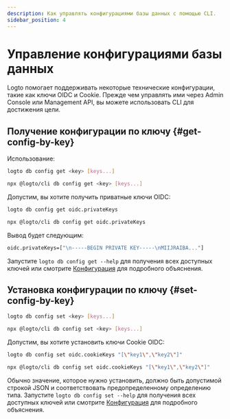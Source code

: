```yaml
---
description: Как управлять конфигурациями базы данных с помощью CLI.
sidebar_position: 4
---
```



# Управление конфигурациями базы данных

Logto помогает поддерживать некоторые технические конфигурации, такие как ключи OIDC и Cookie. Прежде чем управлять ими через Admin Console или Management API, вы можете использовать CLI для достижения цели.

## Получение конфигурации по ключу \{#get-config-by-key}

Использование:

<Tabs groupId="cmd">

  <TabItem value="cli" label="CLI">

```bash
logto db config get <key> [keys...]
```

  </TabItem>
  <TabItem value="npx" label="npx">

```bash
npx @logto/cli db config get <key> [keys...]
```

  </TabItem>

</Tabs>

Допустим, вы хотите получить приватные ключи OIDC:

<Tabs groupId="cmd">

  <TabItem value="cli" label="CLI">

```bash
logto db config get oidc.privateKeys
```

  </TabItem>
  <TabItem value="npx" label="npx">

```bash
npx @logto/cli db config get oidc.privateKeys
```

  </TabItem>

</Tabs>

Вывод будет следующим:

```bash
oidc.privateKeys=["\n-----BEGIN PRIVATE KEY-----\nMIIJRAIBA..."]
```

Запустите `logto db config get --help` для получения всех доступных ключей или смотрите [Конфигурация](/concepts/core-service/configuration/#database-configs) для подробного объяснения.

## Установка конфигурации по ключу \{#set-config-by-key}

<Tabs groupId="cmd">

  <TabItem value="cli" label="CLI">

```bash
logto db config set <key> [keys...]
```

  </TabItem>
  <TabItem value="npx" label="npx">

```bash
npx @logto/cli db config set <key> [keys...]
```

  </TabItem>

</Tabs>

Допустим, вы хотите установить ключи Cookie OIDC:

<Tabs groupId="cmd">

  <TabItem value="cli" label="CLI">

```bash
logto db config set oidc.cookieKeys "[\"key1\",\"key2\"]"
```

  </TabItem>
  <TabItem value="npx" label="npx">

```bash
npx @logto/cli db config set oidc.cookieKeys "[\"key1\",\"key2\"]"
```

  </TabItem>

</Tabs>

Обычно значение, которое нужно установить, должно быть допустимой строкой JSON и соответствовать предопределенному определению типа. Запустите `logto db config set --help` для получения всех доступных ключей или смотрите [Конфигурация](/concepts/core-service/configuration/) для подробного объяснения.
